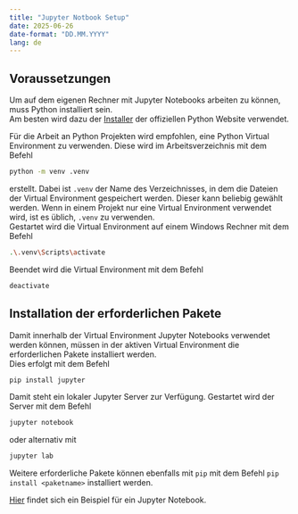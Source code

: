 ```yaml
---
title: "Jupyter Notbook Setup"
date: 2025-06-26
date-format: "DD.MM.YYYY"
lang: de
---
```


## Voraussetzungen

Um auf dem eigenen Rechner mit Jupyter Notebooks arbeiten zu können,
muss Python installiert sein.  
Am besten wird dazu der 
[Installer](https://www.python.org/downloads/) 
der offiziellen Python Website verwendet.

Für die Arbeit an Python Projekten wird empfohlen, eine Python Virtual
Environment zu verwenden. Diese wird im Arbeitsverzeichnis mit dem Befehl
```bash
python -m venv .venv
```
erstellt. Dabei ist `.venv` der Name des Verzeichnisses, in dem die
Dateien der Virtual Environment gespeichert werden. Dieser kann beliebig
gewählt werden. Wenn in einem Projekt nur eine Virtual Environment
verwendet wird, ist es üblich, `.venv` zu verwenden.  
Gestartet wird die Virtual Environment auf einem Windows Rechner mit dem
Befehl 
```bash
.\.venv\Scripts\activate
```  
Beendet wird die Virtual Environment mit dem Befehl
```bash
deactivate
```

## Installation der erforderlichen Pakete

Damit innerhalb der Virtual Environment Jupyter Notebooks verwendet
werden können, müssen in der aktiven Virtual Environment die
erforderlichen Pakete installiert werden.    
Dies erfolgt mit dem Befehl
```bash
pip install jupyter
```  
Damit steht ein lokaler Jupyter Server zur Verfügung. Gestartet wird der
Server mit dem Befehl
```bash
jupyter notebook
```
oder alternativ mit
```bash
jupyter lab
```

Weitere erforderliche Pakete können ebenfalls mit `pip` mit dem Befehl
`pip install <paketname>` installiert werden.

[Hier](beispiel.ipynb)
findet sich ein Beispiel für ein Jupyter Notebook.